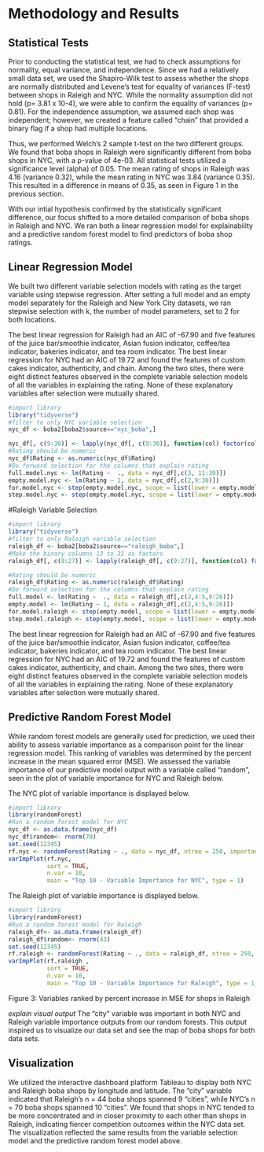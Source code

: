 # Methodology and Results
## Statistical Tests 
Prior to conducting the statistical test, we had to check assumptions for normality, equal variance, and independence. Since we had a relatively small data set, we used the Shapiro-Wilk test to assess whether the shops are normally distributed and Levene's test for equality of variances (F-test) between shops in Raleigh and NYC. While the normality assumption did not hold (p= 3.81 x 10-4), we were able to confirm the equality of variances (p= 0.81). For the independence assumption, we assumed each shop was independent; however, we created a feature called “chain” that provided a binary flag if a shop had multiple locations. 

Thus, we performed Welch’s 2 sample t-test on the two different groups. We found that boba shops in Raleigh were significantly different from boba shops in NYC, with a p-value of 4e-03. All statistical tests utilized a significance level (alpha) of 0.05. The mean rating of shops in Raleigh was 4.16 (variance 0.32), while the mean rating in NYC was 3.84 (variance 0.35). This resulted in a difference in means of 0.35, as seen in Figure 1 in the previous section.

With our intial hypothesis confirmed by the statistically significant difference, our focus shifted to a more detailed comparison of boba shops in Raleigh and NYC. We ran both a linear regression model for explainability and a predictive random forest model to find predictors of boba shop ratings.

## Linear Regression Model
We built two different variable selection models with rating as the target variable using stepwise regression. After setting a full model and an empty model separately for the Raleigh and New York City datasets, we ran stepwise selection with k, the number of model parameters, set to 2 for both locations. 

The best linear regression for Raleigh had an AIC of -67.90 and five features of the juice bar/smoothie indicator, Asian fusion indicator, coffee/tea indicator, bakeries indicator, and tea room indicator. The best linear regression for NYC had an AIC of 19.72 and found the features of custom cakes indicator, authenticity, and chain. Among the two sites, there were eight distinct features observed in the complete variable selection models of all the variables in explaining the rating. None of these explanatory variables after selection were mutually shared.

```r
#import library
library("tidyverse")
#filter to only NYC variable selection
nyc_df <- boba2[boba2$source=="nyc_boba",]

nyc_df[, c(9:30)] <- lapply(nyc_df[, c(9:30)], function(col) factor(col))
#Rating should be numeric
nyc_df$Rating <- as.numeric(nyc_df$Rating)
#Do forward selection for the columns that explain rating
full.model.nyc <- lm(Rating ~  ., data = nyc_df[,c(3, 11:30)])
empty.model.nyc <- lm(Rating ~ 1, data = nyc_df[,c(2,9:30)])
for.model.nyc <- step(empty.model.nyc, scope = list(lower = empty.model.nyc, upper = full.model.nyc), direction = "forward", k = 2)
step.model.nyc <- step(empty.model.nyc, scope = list(lower = empty.model.nyc, upper = full.model.nyc), direction = "both", k = 2) 
```

#Raleigh Variable Selection 
```r
#import library
library("tidyverse")
#filter to only Raleigh variable selection
raleigh_df <- boba2[boba2$source=="raleigh_boba",]
#Make the binary columns 13 to 31 as factors
raleigh_df[, c(9:27)] <- lapply(raleigh_df[, c(9:27)], function(col) factor(col))

#Rating should be numeric
raleigh_df$Rating <- as.numeric(raleigh_df$Rating)
#Do forward selection for the columns that explain rating
full.model <- lm(Rating ~  ., data = raleigh_df[,c(2,4:5,9:26)])
empty.model <- lm(Rating ~ 1, data = raleigh_df[,c(2,4:5,9:26)])
for.model.raleigh <- step(empty.model, scope = list(lower = empty.model, upper = full.model), direction = "forward", k = 2)
step.model.raleigh <- step(empty.model, scope = list(lower = empty.model, upper = full.model), direction = "both", k = 2) 
```

The best linear regression for Raleigh had an AIC of -67.90 and five features of the juice bar/smoothie indicator, Asian fusion indicator, coffee/tea indicator, bakeries indicator, and tea room indicator. The best linear regression for NYC had an AIC of 19.72 and found the features of custom cakes indicator, authenticity, and chain. Among the two sites, there were eight distinct features observed in the complete variable selection models of all the variables in explaining the rating. None of these explanatory variables after selection were mutually shared.

## Predictive Random Forest Model
While random forest models are generally used for prediction, we used their ability to assess variable importance as a comparison point for the linear regression model. This ranking of variables was determined by the percent increase in the mean squared error (MSE). We assessed the variable importance of our predictive model output with a variable called “random”, seen in the plot of variable importance for NYC and Raleigh below.

The NYC plot of variable importance is displayed below.

```r
#import library
library(randomForest)
#Run a random forest model for NYC
nyc_df <- as.data.frame(nyc_df)
nyc_df$random<- rnorm(70)
set.seed(12345)
rf.nyc <- randomForest(Rating ~ ., data = nyc_df, ntree = 250, importance = TRUE)
varImpPlot(rf.nyc,
           sort = TRUE,
           n.var = 10,
           main = "Top 10 - Variable Importance for NYC", type = 1)
```

The Raleigh plot of variable importance is displayed below.
```r
#import library
library(randomForest)
#Run a random forest model for Raleigh
raleigh_df<- as.data.frame(raleigh_df)
raleigh_df$random<- rnorm(43)
set.seed(12345)
rf.raleigh <- randomForest(Rating ~ ., data = raleigh_df, ntree = 250, importance = TRUE)
varImpPlot(rf.raleigh ,
           sort = TRUE,
           n.var = 10,
           main = "Top 10 - Variable Importance for Raleigh", type = 1)
```

Figure 3: Variables ranked by percent increase in MSE for shops in Raleigh

*explain visual output*
The "city" variable was important in both NYC and Raleigh variable importance outputs from our random forests. This output inspired us to visualize our data set and see the map of boba shops for both data sets.

## Visualization
We utilized the interactive dashboard platform Tableau to display both NYC and Raleigh boba shops by longitude and latitude. The "city" variable indicated that Raleigh’s n = 44 boba shops spanned 9 "cities", while NYC’s n = 70 boba shops spanned 10 "cities". We found that shops in NYC tended to be more concentrated and in closer proximity to each other than shops in Raleigh, indicating fiercer competition outcomes within the NYC data set. The visualization reflected the same results from the variable selection model and the predictive random forest model above. 

